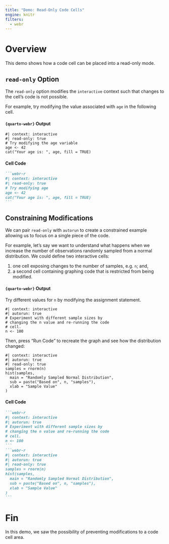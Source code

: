 ```yaml
---
title: "Demo: Read-Only Code Cells"
engine: knitr
filters:
  - webr
---
```


# Overview

This demo shows how a code cell can be placed into a read-only mode. 

## `read-only` Option

The `read-only` option modifies the `interactive` context such that changes to the cell's code is not possible. 

For example, try modifying the value associated with `age` in the following cell. 

:::  {.panel-tabset group="readOnlyExmple"}
#### `{quarto-webr}` Output
```webr-r
#| context: interactive
#| read-only: true
# Try modifying the age variable
age <- 42
cat("Your age is: ", age, fill = TRUE)
```
#### Cell Code
````md
```webr-r
#| context: interactive
#| read-only: true
# Try modifying age
age <- 42
cat("Your age is: ", age, fill = TRUE)
```
````
:::

## Constraining Modifications

We can pair `read-only` with `autorun` to create a constrained example allowing us to focus on a single piece of the code. 

For example, let's say we want to understand what happens when we increase the number of observations randomly sampled from a normal distribution. We could define two interactive cells:

1. one cell exposing changes to the number of samples, e.g. `n`; and,
2. a second cell containing graphing code that is restricted from being modified.


:::  {.panel-tabset group="readOnlyExmple"}
#### `{quarto-webr}` Output

Try different values for `n` by modifying the assignment statement.
```webr-r
#| context: interactive
#| autorun: true
# Experiment with different sample sizes by
# changing the n value and re-running the code
# cell.
n <- 100
```

Then, press "Run Code" to recreate the graph and see how the distribution changed:

```webr-r
#| context: interactive
#| autorun: true
#| read-only: true
samples = rnorm(n)
hist(samples,
  main = "Randomly Sampled Normal Distribution",
  sub = paste("Based on", n, "samples"),
  xlab = "Sample Value"
)
```

#### Cell Code
````md
```webr-r
#| context: interactive
#| autorun: true
# Experiment with different sample sizes by
# changing the n value and re-running the code
# cell.
n <- 100
```
```webr-r
#| context: interactive
#| autorun: true
#| read-only: true
samples = rnorm(n)
hist(samples,
  main = "Randomly Sampled Normal Distribution",
  sub = paste("Based on", n, "samples"),
  xlab = "Sample Value"
)
```
````
:::

# Fin

In this demo, we saw the possibility of preventing modifications to a code cell area. 

